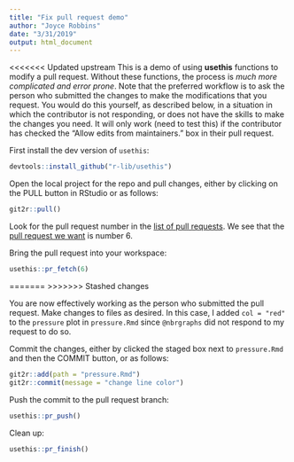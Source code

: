 ```yaml
---
title: "Fix pull request demo"
author: "Joyce Robbins"
date: "3/31/2019"
output: html_document
---
```


<<<<<<< Updated upstream
This is a demo of using **usethis** functions to modify a pull request. Without these functions, the process is *much more complicated and error prone*. Note that the preferred workflow is to ask the person who submitted the changes to make the modifications that you request. You would do this yourself, as described below, in a situation in which the contributor is not responding, or does not have the skills to make the changes you need. It will only work (need to test this) if the contributor has checked the "Allow edits from maintainers." box in their pull request.

First install the dev version of `usethis`:

```r
devtools::install_github("r-lib/usethis")
```

Open the local project for the repo and pull changes, either by clicking on the PULL button in RStudio or as follows:

```r
git2r::pull()
```

Look for the pull request number in the [list of pull requests](https://github.com/jtr13/springishere/pulls). We see that the [pull request we want](https://github.com/jtr13/springishere/pull/6) is number 6.

Bring the pull request into your workspace:

```r
usethis::pr_fetch(6)
```
=======
>>>>>>> Stashed changes

You are now effectively working as the person who submitted the pull request.  Make changes to files as desired. In this case, I added `col = "red"` to the `pressure` plot in `pressure.Rmd` since `@nbrgraphs` did not respond to my request to do so.

Commit the changes, either by clicked the staged box next to `pressure.Rmd` and then the COMMIT button, or as follows:

```r
git2r::add(path = "pressure.Rmd")
git2r::commit(message = "change line color")
```

Push the commit to the pull request branch:

```r
usethis::pr_push()
```

Clean up:

```r
usethis::pr_finish()
```



